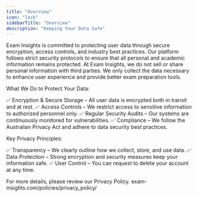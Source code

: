 ```yaml
---
title: "Overview"
icon: "lock"
sidebarTitle: "Overview"
description: "Keeping Your Data Safe"
---
```


Exam Insights is committed to protecting user data through secure encryption, access controls, and industry best practices. Our platform follows strict security protocols to ensure that all personal and academic information remains protected.
At Exam Insights, we do not sell or share personal information with third parties. We only collect the data necessary to enhance user experience and provide better exam preparation tools.

What We Do to Protect Your Data:

✅ Encryption & Secure Storage – All user data is encrypted both in transit and at rest.
✅ Access Controls – We restrict access to sensitive information to authorized personnel only.
✅ Regular Security Audits – Our systems are continuously monitored for vulnerabilities.
✅ Compliance – We follow the Australian Privacy Act and adhere to data security best practices.

Key Privacy Principles:

✅ Transparency – We clearly outline how we collect, store, and use data.
✅ Data Protection – Strong encryption and security measures keep your information safe.
✅ User Control – You can request to delete your account at any time.

For more details, please review our Privacy Policy. exam-insights.com/policies/privacy_policy/
